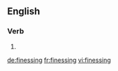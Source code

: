 ==English==

===Verb===
{{head|en|present participle}}

# {{present participle of|finesse|lang=en}}

[[de:finessing]]
[[fr:finessing]]
[[vi:finessing]]